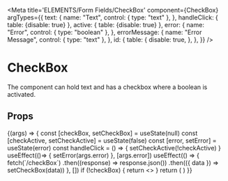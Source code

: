 
<Meta title='ELEMENTS/Form Fields/CheckBox' component={CheckBox} 
  argTypes={{
    text: {
      name: "Text",
      control: { type: "text" },
    },
    handleClick: {
      table: {disable: true}
    },
    active: {
      table: {disable: true}
    },
    error: {
      name: "Error",
      control: { type: "boolean" },
    },
    errorMessage: {
      name: "Error Message",
      control: { type: "text" },
    },
    id: {
      table: {
        disable: true,
      },
    },
  }}
/>

# CheckBox

The component can hold text and has a checkbox where a boolean is activated.

## Props

<Props of={CheckBox} />

<Preview>
  <Story name='CheckBox'>
    {(args) => {
      const [checkBox, setCheckBox] = useState(null)
      const [checkActive, setCheckActive] = useState(false)
      const [error, setError] = useState(error)
      const handleClick = () => {
        setCheckActive(!checkActive)
      }
      useEffect(()=> {
        setError(args.error)
      }, [args.error])
      useEffect(() => {
        fetch(`/checkBox`)
          .then((response) => response.json())
          .then(({ data }) => setCheckBox(data))
      }, [])
      if (!checkBox) {
        return <></>
      }
      return (
       <CheckBox 
        text={args.text || checkBox.text}
        error={error}
        errorMessage={args.errorMessage || checkBox.errorMessage}
        active={checkActive}
        handleClick={handleClick}
      />
      )
    }}
  </Story>
</Preview>
